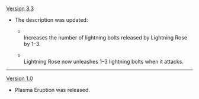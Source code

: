 {{Change History/Header}}
[[Version 3.3]]
* The description was updated:
** {{Color|Old description:}}<br>Increases the number of lightning bolts released by Lightning Rose by 1–3.
** {{Color|New description:}}<br>Lightning Rose now unleashes 1–3 lightning bolts when it attacks.
----
[[Version 1.0]]
* Plasma Eruption was released.